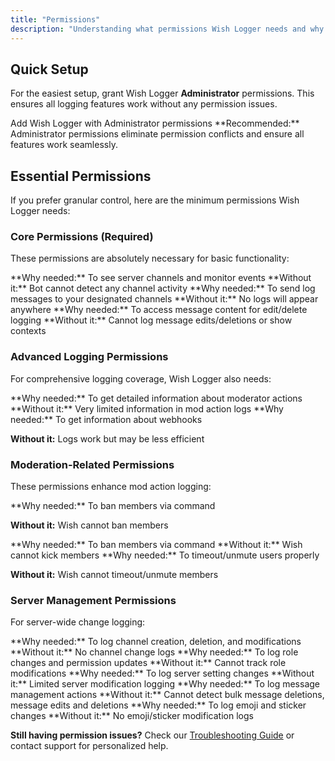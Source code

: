 ```yaml
---
title: "Permissions"
description: "Understanding what permissions Wish Logger needs and why it needs them to provide comprehensive logging for your Discord server."
---
```


## Quick Setup

For the easiest setup, grant Wish Logger **Administrator** permissions. This ensures all logging features work without any permission issues.

<Card title="Invite with Admin" icon="shield-check" color="#22c55e" horizontal href="https://discord.com/oauth2/authorize?client_id=1308500301791105044&permissions=8&scope=bot">
  Add Wish Logger with Administrator permissions
</Card>

<Tip>
  **Recommended:** Administrator permissions eliminate permission conflicts and ensure all features work seamlessly.
</Tip>

## Essential Permissions

If you prefer granular control, here are the minimum permissions Wish Logger needs:

### Core Permissions (Required)

These permissions are absolutely necessary for basic functionality:

<Card title="View Channels" icon="eye">
  **Why needed:** To see server channels and monitor events
  **Without it:** Bot cannot detect any channel activity
</Card>

<Card title="Send Messages" icon="message">
  **Why needed:** To send log messages to your designated channels
  **Without it:** No logs will appear anywhere
</Card>

<Card title="Read Message History" icon="clock">
  **Why needed:** To access message content for edit/delete logging
  **Without it:** Cannot log message edits/deletions or show contexts
</Card>

### Advanced Logging Permissions

For comprehensive logging coverage, Wish Logger also needs:

<Card title="View Audit Log" icon="scroll">
  **Why needed:** To get detailed information about moderator actions
  **Without it:** Very limited information in mod action logs
</Card>

<Card title="Manage Webhooks" icon="webhook">
  **Why needed:** To get information about webhooks

  **Without it:** Logs work but may be less efficient
</Card>

### Moderation-Related Permissions

These permissions enhance mod action logging:

<Card title="Ban Members" icon="hammer">
  **Why needed:** To ban members via command

  **Without it:** Wish cannot ban members
</Card>

<Card title="Kick Members" icon="user-clock">
  **Why needed:** To ban members via command
  **Without it:** Wish cannot kick members
</Card>

<Card title="Moderate Members" icon="shield">
  **Why needed:** To timeout/unmute users properly

  **Without it:** Wish cannot timeout/unmute members
</Card>

### Server Management Permissions

For server-wide change logging:

<Card title="Manage Channels" icon="hashtag">
  **Why needed:** To log channel creation, deletion, and modifications
  **Without it:** No channel change logs
</Card>

<Card title="Manage Roles" icon="crown">
  **Why needed:** To log role changes and permission updates
  **Without it:** Cannot track role modifications
</Card>

<Card title="Manage Guild" icon="server">
  **Why needed:** To log server setting changes
  **Without it:** Limited server modification logging
</Card>

<Card title="Manage Messages" icon="message">
  **Why needed:** To log message management actions
  **Without it:** Cannot detect bulk message deletions, message edits and deletions
</Card>

<Card title="Manage Emojis and Stickers" icon="icons">
  **Why needed:** To log emoji and sticker changes
  **Without it:** No emoji/sticker modification logs
</Card>


**Still having permission issues?** Check our [Troubleshooting Guide](/general/debugging) or contact support for personalized help.